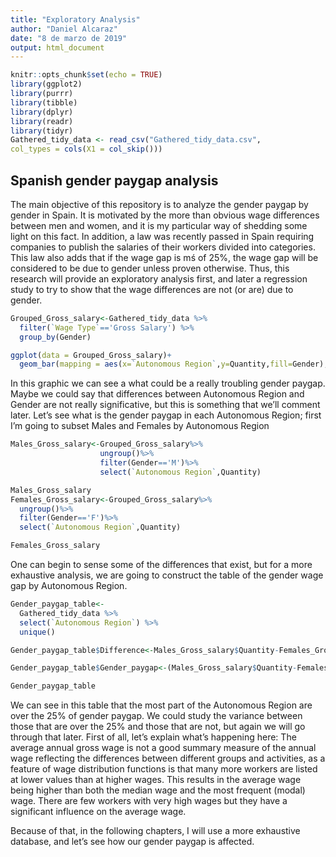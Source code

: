 ```yaml
---
title: "Exploratory Analysis"
author: "Daniel Alcaraz"
date: "8 de marzo de 2019"
output: html_document
---
```


```r
knitr::opts_chunk$set(echo = TRUE)
library(ggplot2)
library(purrr)
library(tibble)
library(dplyr)
library(readr)
library(tidyr)
Gathered_tidy_data <- read_csv("Gathered_tidy_data.csv", 
col_types = cols(X1 = col_skip()))

```

## Spanish gender paygap analysis

The main objective of this repository is to analyze the gender paygap by gender in Spain. It is motivated by the more than obvious wage differences between men and women, and it is my particular way of shedding some light on this fact. In addition, a law was recently passed in Spain requiring companies to publish the salaries of their workers divided into categories. This law also adds that if the wage gap is mś of 25%, the wage gap will be considered to be due to gender unless proven otherwise. Thus, this research will provide an exploratory analysis first, and later a regression study to try to show that the wage differences are not (or are) due to gender.


```r
Grouped_Gross_salary<-Gathered_tidy_data %>%
  filter(`Wage Type`=='Gross Salary') %>%
  group_by(Gender)

ggplot(data = Grouped_Gross_salary)+
  geom_bar(mapping = aes(x=`Autonomous Region`,y=Quantity,fill=Gender),stat = 'identity',position = 'dodge') + coord_flip() + ggtitle('Gross salary by gender and Autonomous Region')

```

In this graphic we can see a what could be a really troubling gender paygap. Maybe we could say that differences between Autonomous Region and Gender are not really significative, but this is something that we'll comment later. Let's see what is the gender paygap in each Autonomous Region; first I'm going to subset Males and Females by Autonomous Region 
```r
Males_Gross_salary<-Grouped_Gross_salary%>%
                    ungroup()%>%
                    filter(Gender=='M')%>%
                    select(`Autonomous Region`,Quantity)

Males_Gross_salary
Females_Gross_salary<-Grouped_Gross_salary%>%
  ungroup()%>%
  filter(Gender=='F')%>%
  select(`Autonomous Region`,Quantity)

Females_Gross_salary

```

One can begin to sense some of the differences that exist, but for a more exhaustive analysis, we are going to construct the table of the gender wage gap by Autonomous Region. 

```r
Gender_paygap_table<-
  Gathered_tidy_data %>%
  select(`Autonomous Region`) %>%
  unique()

Gender_paygap_table$Difference<-Males_Gross_salary$Quantity-Females_Gross_salary$Quantity

Gender_paygap_table$Gender_paygap<-(Males_Gross_salary$Quantity-Females_Gross_salary$Quantity)/Males_Gross_salary$Quantity*100

Gender_paygap_table
```

We can see in this table that the most part of the Autonomous Region are over the 25% of gender paygap. We could study the variance between those that are over the 25% and those that are not, but again we will go through that later. First of all, let's explain what's happening here: The average annual gross wage is not a good summary measure of the annual wage reflecting the differences between different groups and activities, as a feature of wage distribution functions is that many more workers are listed at lower values than at higher wages. This results in the average wage being higher than both the median wage and the most frequent (modal) wage. There are few workers with very high wages but they have a significant influence on the average wage.

Because of that, in the following chapters, I will use a more exhaustive database, and let's see how our gender paygap is affected. 

